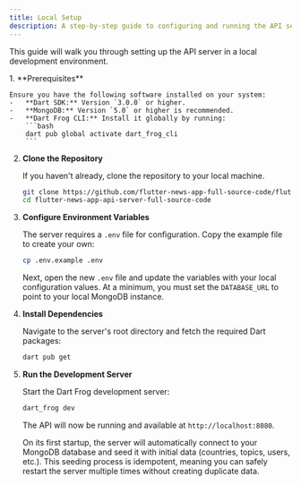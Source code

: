 ```yaml
---
title: Local Setup
description: A step-by-step guide to configuring and running the API server on your local machine.
---
```



This guide will walk you through setting up the API server in a local development environment.

<Steps>
1.  **Prerequisites**

    Ensure you have the following software installed on your system:
    -   **Dart SDK:** Version `3.0.0` or higher.
    -   **MongoDB:** Version `5.0` or higher is recommended.
    -   **Dart Frog CLI:** Install it globally by running:
        ```bash
        dart pub global activate dart_frog_cli
        ```

2.  **Clone the Repository**

    If you haven't already, clone the repository to your local machine.

    ```bash
    git clone https://github.com/flutter-news-app-full-source-code/flutter-news-app-api-server-full-source-code.git
    cd flutter-news-app-api-server-full-source-code
    ```

3.  **Configure Environment Variables**

    The server requires a `.env` file for configuration. Copy the example file to create your own:

    ```bash
    cp .env.example .env
    ```

    Next, open the new `.env` file and update the variables with your local configuration values. At a minimum, you must set the `DATABASE_URL` to point to your local MongoDB instance.

4.  **Install Dependencies**

    Navigate to the server's root directory and fetch the required Dart packages:

    ```bash
    dart pub get
    ```

5.  **Run the Development Server**

    Start the Dart Frog development server:

    ```bash
    dart_frog dev
    ```

    The API will now be running and available at `http://localhost:8080`.

    On its first startup, the server will automatically connect to your MongoDB database and seed it with initial data (countries, topics, users, etc.). This seeding process is idempotent, meaning you can safely restart the server multiple times without creating duplicate data.
</Steps>
